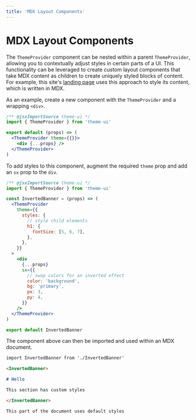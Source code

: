 ```yaml
---
title: 'MDX Layout Components'
---
```


# MDX Layout Components

The `ThemeProvider` component can be nested within a parent `ThemeProvider`,
allowing you to contextually adjust styles in certain parts of a UI. This
functionality can be leveraged to create custom layout components that take MDX
content as children to create uniquely styled blocks of content. For example,
this site's [landing page](/) uses this approach to style its content, which is
written in MDX.

As an example, create a new component with the `ThemeProvider` and a wrapping
`<div>`.

```jsx filename=MyLayout.js
/** @jsxImportSource theme-ui */
import { ThemeProvider } from 'theme-ui'

export default (props) => (
  <ThemeProvider theme={{}}>
    <div {...props} />
  </ThemeProvider>
)
```

To add styles to this component, augment the required `theme` prop and add an
`sx` prop to the `div`.

```jsx filename=InvertedBanner.js
/** @jsxImportSource theme-ui */
import { ThemeProvider } from 'theme-ui'

const InvertedBanner = (props) => (
  <ThemeProvider
    theme={{
      styles: {
        // style child elements
        h1: {
          fontSize: [5, 6, 7],
        },
      },
    }}
  >
    <div
      {...props}
      sx={{
        // swap colors for an inverted effect
        color: 'background',
        bg: 'primary',
        px: 3,
        py: 4,
      }}
    />
  </ThemeProvider>
)

export default InvertedBanner
```

The component above can then be imported and used within an MDX document.

```md
import InvertedBanner from './InvertedBanner'

<InvertedBanner>

# Hello

This section has custom styles

</InvertedBanner>

This part of the document uses default styles
```
